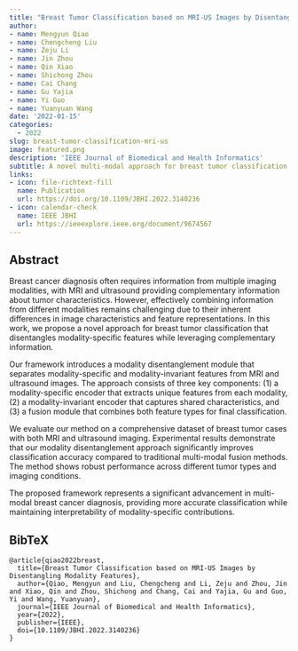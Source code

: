 ```yaml
---
title: "Breast Tumor Classification based on MRI-US Images by Disentangling Modality Features"
author: 
- name: Mengyun Qiao
- name: Chengcheng Liu
- name: Zeju Li
- name: Jin Zhou
- name: Qin Xiao
- name: Shichong Zhou
- name: Cai Chang
- name: Gu Yajia
- name: Yi Guo
- name: Yuanyuan Wang
date: '2022-01-15'
categories:
  - 2022
slug: breast-tumor-classification-mri-us
image: featured.png
description: 'IEEE Journal of Biomedical and Health Informatics'
subtitle: A novel multi-modal approach for breast tumor classification using MRI and ultrasound images with modality feature disentanglement.
links:
- icon: file-richtext-fill
  name: Publication
  url: https://doi.org/10.1109/JBHI.2022.3140236
- icon: calendar-check
  name: IEEE JBHI
  url: https://ieeexplore.ieee.org/document/9674567
---
```


## Abstract

Breast cancer diagnosis often requires information from multiple imaging modalities, with MRI and ultrasound providing complementary information about tumor characteristics. However, effectively combining information from different modalities remains challenging due to their inherent differences in image characteristics and feature representations. In this work, we propose a novel approach for breast tumor classification that disentangles modality-specific features while leveraging complementary information.

Our framework introduces a modality disentanglement module that separates modality-specific and modality-invariant features from MRI and ultrasound images. The approach consists of three key components: (1) a modality-specific encoder that extracts unique features from each modality, (2) a modality-invariant encoder that captures shared characteristics, and (3) a fusion module that combines both feature types for final classification.

We evaluate our method on a comprehensive dataset of breast tumor cases with both MRI and ultrasound imaging. Experimental results demonstrate that our modality disentanglement approach significantly improves classification accuracy compared to traditional multi-modal fusion methods. The method shows robust performance across different tumor types and imaging conditions.

The proposed framework represents a significant advancement in multi-modal breast cancer diagnosis, providing more accurate classification while maintaining interpretability of modality-specific contributions.

## BibTeX

```{=html}
<pre class="quarto-appendix-bibtex" data-clipboard-text="@article{qiao2022breast,
  title={Breast Tumor Classification based on MRI-US Images by Disentangling Modality Features},
  author={Qiao, Mengyun and Liu, Chengcheng and Li, Zeju and Zhou, Jin and Xiao, Qin and Zhou, Shichong and Chang, Cai and Yajia, Gu and Guo, Yi and Wang, Yuanyuan},
  journal={IEEE Journal of Biomedical and Health Informatics},
  year={2022},
  publisher={IEEE},
  doi={10.1109/JBHI.2022.3140236}
}"><code>@article{qiao2022breast,
  title={Breast Tumor Classification based on MRI-US Images by Disentangling Modality Features},
  author={Qiao, Mengyun and Liu, Chengcheng and Li, Zeju and Zhou, Jin and Xiao, Qin and Zhou, Shichong and Chang, Cai and Yajia, Gu and Guo, Yi and Wang, Yuanyuan},
  journal={IEEE Journal of Biomedical and Health Informatics},
  year={2022},
  publisher={IEEE},
  doi={10.1109/JBHI.2022.3140236}
}</code></pre>
``` 